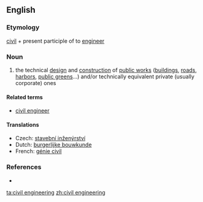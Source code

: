 ==English==
{{wikipedia}}
===Etymology===
[[civil]] + present participle of to [[engineer]]

===Noun===
{{en-noun}}

# the technical [[design]] and [[construction]] of [[public works]] ([[building]]s, [[road]]s, [[harbor]]s, [[public green]]s...) and/or technically equivalent private (usually corporate) ones

====Related terms====
* [[civil engineer]]

====Translations====
* Czech: [[stavební inženýrství]] {{n}}
* Dutch: [[burgerlijke bouwkunde]]
* French: [[génie civil]] {{m}}

===References===
* {{R:Websters}}

[[ta:civil engineering]]
[[zh:civil engineering]]